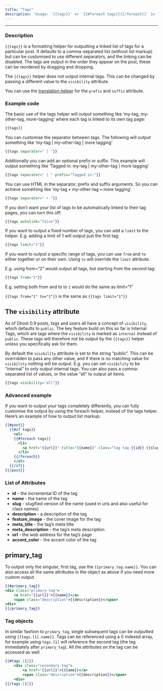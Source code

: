 ```yaml
---
title: "Tags"
description: 'Usage: `{{tags}}` or `{{#foreach tags}}{{/foreach}}` in `tag.hbs` you can use `{{#tag}}{{/tag}}` to access tag properties'
---
```


***

### Description

`{{tags}}` is a formatting helper for outputting a linked list of tags for a particular post. It defaults to a comma-separated list (without list markup) but can be customised to use different separators, and the linking can be disabled. The tags are output in the order they appear on the post, these can be reordered by dragging and dropping.

The `{{tags}}` helper does not output internal tags. This can be changed by passing a different value to the `visibility` attribute.

You can use the [translation helper](/themes/helpers/utility/translate/) for the `prefix` and `suffix` attribute.

### Example code

The basic use of the tags helper will output something like ‘my-tag, my-other-tag, more-tagging’ where each tag is linked to its own tag page:

```handlebars
{{tags}}
```

You can customise the separator between tags. The following will output something like ‘my-tag | my-other-tag | more tagging’

```handlebars
{{tags separator=" | "}}
```

Additionally you can add an optional prefix or suffix. This example will output something like ‘Tagged in: my-tag | my-other-tag | more tagging’

```handlebars
{{tags separator=" | " prefix="Tagged in:"}}
```

You can use HTML in the separator, prefix and suffix arguments. So you can achieve something like ‘my-tag • my-other-tag • more tagging’.

```handlebars
{{tags separator=" • "}}
```

If you don’t want your list of tags to be automatically linked to their tag pages, you can turn this off:

```handlebars
{{tags autolink="false"}}
```

If you want to output a fixed number of tags, you can add a `limit` to the helper. E.g. adding a limit of 1 will output just the first tag:

```handlebars
{{tags limit="1"}}
```

If you want to output a specific range of tags, you can use `from` and `to` either together or on their own. Using `to` will override the `limit` attribute.

E.g. using from=“2” would output all tags, but starting from the second tag:

```handlebars
{{tags from="2"}}
```

E.g. setting both from and to to `1` would do the same as limit=“1”

`{{tags from="1" to="1"}}` is the same as `{{tags limit="1"}}`

## The `visibility` attribute

As of Ghost 0.9 posts, tags and users all have a concept of `visibility`, which defaults to `public`. The key feature build on this so far is Internal Tags, which are tags where the `visibility` is marked as `internal` instead of `public`. These tags will therefore not be output by the `{{tags}}` helper unless you specifically ask for them.

By default the `visibility` attribute is set to the string “public”. This can be overridden to pass any other value, and if there is no matching value for `visibility` nothing will be output. E.g. you can set `visibility` to be “internal” to *only* output internal tags. You can also pass a comma-separated list of values, or the value “all” to output all items.

```handlebars
{{tags visibility="all"}}
```

### Advanced example

If you want to output your tags completely differently, you can fully customise the output by using the foreach helper, instead of the tags helper. Here’s an example of how to output list markup:

```handlebars
{{#post}}
  {{#if tags}}
    <ul>
    {{#foreach tags}}
      <li>
        <a href="{{url}}" title="{{name}}" class="tag tag-{{id}} {{slug}}">{{name}}</a>
      </li>
    {{/foreach}}
    </ul>
  {{/if}}
{{/post}}
```

### List of Attributes

* **id** - the incremental ID of the tag
* **name** - the name of the tag
* **slug** - slugified version of the name (used in urls and also useful for class names)
* **description** - a description of the tag
* **feature\_image** - the cover image for the tag
* **meta\_title** - the tag’s meta title
* **meta\_description** - the tag’s meta description
* **url** - the web address for the tag’s page
* **accent\_color** - the accent color of the tag

## primary\_tag

To output only the singular, first tag, use the `{{primary_tag.name}}`. You can also access all the same attributes in the object as above if you need more custom output.

```handlebars
{{#primary_tag}}
<div class="primary-tag">
    <a href="{{url}}">{{name}}</a>
    <span class="description">{{description}}</span>
<div>
{{/primary_tag}}
```

### Tag objects

In similar fashion to `primary_tag`, single subsequent tags can be outputted using `{{tags.[1].name}}`. Tags can be referenced using a 0 indexed array, for example using `tags.[1]` will reference the second tag (the tag immediately after `primary_tag`). All the attributes on the tag can be accessed as well.

```handlebars
{{#tags.[1]}}
    <div class="secondary-tag">
        <a href="{{url}}">{{name}}</a>
        <span class="description">{{description}}</span>
    <div>
{{/tags.[1]}}
```